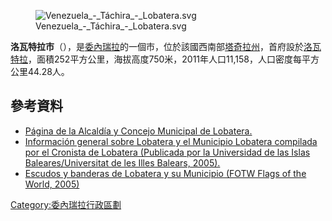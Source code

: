 [[Image:Venezuela_-_Táchira_-_Lobatera.svg|right]]

'''洛瓦特拉市'''（{{lang-es|Municipio Lobatera}}），是[[委內瑞拉|委內瑞拉]]的一個市，位於該國西南部[[塔奇拉州|塔奇拉州]]，首府設於[[洛瓦特拉|洛瓦特拉]]，面積252平方公里，海拔高度750米，2011年人口11,158，人口密度每平方公里44.28人。

==參考資料==
* [http://lobatera-tachira.gob.ve/ Página de la Alcaldía y Concejo Municipal de Lobatera.]{{dead link|date=2018年1月 |bot=InternetArchiveBot |fix-attempted=yes }}
* [http://www.uib.es/catedra_iberoamericana/publicaciones/lobatera/index.html Información general sobre Lobatera y el Municipio Lobatera compilada por el Cronista de Lobatera (Publicada por la Universidad de las Islas Baleares/Universitat de les Illes Balears, 2005).] {{Wayback|url=http://www.uib.es/catedra_iberoamericana/publicaciones/lobatera/index.html |date=20100413142321 }}
* [http://www.crwflags.com/fotw/flags/ve-s-lo.html Escudos y banderas de Lobatera y su Municipio (FOTW Flags of the World, 2005)] {{Wayback|url=http://www.crwflags.com/fotw/flags/ve-s-lo.html |date=20210126141457 }}

{{Venezuela-geo-stub}}
[[Category:委內瑞拉行政區劃|Category:委內瑞拉行政區劃]]